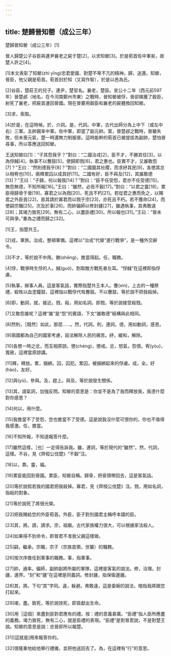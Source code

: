 ```yaml
---
---
---
```

title: 楚歸晉知罃（成公三年）
---




楚歸晉知罃（成公三年）[1]

晉人歸楚公子谷臣與連尹襄老之屍于楚[2]，以求知罃[3]。於是荀首佐中軍矣，故楚人許之[4]。

[1]本文表彰了知罃(zhì yīng)忠君愛國、對楚不卑不亢的精神。歸，送還。知罃，晉臣，他父親是荀首。荀首封於知（又寫作智），於是以邑為氏。

[2]谷臣，楚莊王的兒子。連尹，楚官名。襄老，楚臣。宣公十二年（西元前597年）晉楚邲（地名，在今河南鄭州市東）之戰時，晉知罃被俘，晉卻擒獲了穀臣，射死了襄老，把屍首運回晉國。現在晉要用穀臣和襄老的屍體換回知罃。

[3]求，索取。

[4]於是，在這時候。於，介詞。是，代詞。中軍，古代出師分為上中下（或左中右）三軍。主帥親率中軍。佐中軍，即當了副元帥。案，晉楚邲之戰時，晉雖失敗，但未喪元氣，楚一時還無力制服晉。這時能幹的荀首已被提拔為副帥，楚怕晉尋事，所以答應送回知罃。

王送知罃曰[1]：“子其怨我乎？”對曰：“二國治戎[2]，臣不才，不勝其任[3]，以為俘馘[4]。執事不以釁鼓[5]，使歸即戮[6]，君之惠也。臣實不才，又誰敢怨[7]？”王曰：“然則德我乎[8]？”對曰：“二國圖其社稷，而求紓其民[9]，各懲其忿以相宥也[10]，兩釋累囚以成其好[11]。二國有好，臣不與及[12]，其誰敢德[13]？”王曰：“子歸，何以報我[14]？”對曰：“臣不任受怨，君亦不任受德[15]，無怨無德，不知所報[16]。”王曰：“雖然，必告不穀[17]。”對曰：“以君之靈[18]，累臣得歸骨于晉[19]，寡君之以為戮[20]，死且不朽[21]。若從君之惠而免之，以賜君之外臣首[22]，首其請於寡君而以戮于宗[23]，亦死且不朽。若不獲命[24]，而使嗣宗職[25]，次及於事[26]，而帥偏師以修封疆[27]，雖遇執事，其弗敢違[28]；其竭力致死[29]，無有二心，以盡臣禮[30]，所以報也[31]。”王曰：“晉未可與爭。”重為之禮而歸之[32]。

[1]王，指楚共王。

[2]戎，軍旅。治戎，整頓軍備。這裡以“治戎”代替“進行戰爭”，是一種外交辭令。

[3]不才，等於說不中用。勝(shēng)，擔當得起。任，職務。

[4]俘，戰爭時生俘的人。馘(guó)，割取敵方戰死者左耳。“俘馘”在這裡即指俘虜。

[5]執事，辦事人員。這是客氣話，實際指楚共王本人。釁(xìn)，上古的一種祭禮，殺牲以血塗鐘鼓，這裡指以戰俘代牲釁鼓。不以釁鼓，等於說不把我殺掉。

[6]即，動詞，就，接近。戮，殺，用如名詞。即戮，等於說接受殺戮。

[7]又敢怨誰呢？這裡“誰”是“怨”的賓語，下文“誰敢德”結構與此相同。

[8]然則，［既然］如此，那麼……。然，代詞。則，連詞。德，用如動詞，感恩。

[9]兩國都為自己的國家考慮，設法解除人民的痛苦。紓，緩和，解除。

[10]各懲一時之忿，而互相原諒。懲(chéng)，懲戒。忿，怒氣，怨恨。宥(yòu)，寬赦，這裡當原諒講。

[11]釋，釋放。累，捆綁。囚，囚犯。累囚，被捆綁起來的俘虜。成，全。好(hào)，友好。

[12]與(yù)，參與。及，趕上。與及，等於說發生關係。

[13]其，語氣詞，加強反問。知罃的意思是：你並不是為了我而釋放我，我憑什麼對你感恩？

[14]何以，用什麼。

[15]我擔當不了受怨，您也擔當不了受德。這是說我沒什麼可恨你的，你也不值得我感激。任，擔當。

[16]不知所報，不知道報答什麼。

[17]雖然這樣，［也］一定得告訴我。雖，連詞，等於現代的“雖然”。然，代詞，這樣。不谷，見《齊桓公伐楚》“不穀”注。

[18]以，靠。靈，福。

[19]累臣能回到晉國。累臣，知罃自稱。歸骨，把骨頭帶回去，這是客氣話。

[20]等於說假若我的國君把我殺掉。寡君，見《齊桓公伐楚》注。戮，用如名詞，指殺的對象。

[21]等於說死了將很光榮。

[22]把我賜給您的外臣荀首。外臣，臣子對別國君主稱呼本國的臣。

[23]其，將。請，請求。宗，祖廟。古代家族權力很大，可以根據家法殺人。

[24]如果得不到命令，即晉君不准我父親這樣做。

[25]嗣，繼承。宗職，宗子（宗族首領，世襲）的職務。

[26]按次序擔任到軍事的職務。事，指軍事。

[27]帥，通率。偏師，副帥副將所屬的軍隊，這裡是客氣的說法。修，治理。封疆，邊界。“封”和“疆”在這裡是同義詞。修封疆，指保衛邊疆。

[28]其，將。下句“其”字同。違，躲避。弗敢違，這是委婉的說法，暗指我將跟您打起來。

[29]竭，盡。致死，等於說效死，即貢獻出生命。

[30]用［這個］來盡到臣對君應有的禮。按：禮的意義甚廣。“臣禮”指人臣所應盡的義務。竭力致死，無有二心，就是臣禮的表現。“臣禮”是對晉君說，不是對楚王說。知罃的意思是說：忠晉即所以報楚。

[31][這就是]用來報答你的。

[32]很隆重地給他舉行禮儀，並把他送回去了。為，在這裡有“行”的意思。